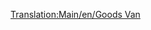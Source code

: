 [[Translation:Main/en/Goods Van]]{{en/-}}{{Template:Navbox Vagonok/Hu}}
{{Template:Vagonok/Hu
|Name=Áruszállító vagon
|NormalCost=£1,484 ($2,968)
|NormalWeight=21 / 33 t
|Picture=[[File:en/Goodsvan.png]]
|NormalCapacity=25 láda áru
|MonoCost=£1,484 ($2,968)
|MonoWeight=21 / 36 t
|MonoCapacity=30 láda áru
|MagCost=£1,484 ($2,968)
|MagWeight=21 / 37 t
|MagCapacity=32 láda áru
|Description=Rakománya az [[Main/hu/Áru|áru]]. Mindhárom valós ([[Main/en/Éghajlatok/Hu#Mérsékelt|mérsékelt]], [[Main/en/Éghajlatok/Hu#SzubarktikusSzubarktikus|szubarktikus]] és [[Main/en/Éghajlatok/Hu#Szubtrópusi|szubtrópusi]]) éghajlaton elérhető.
}}